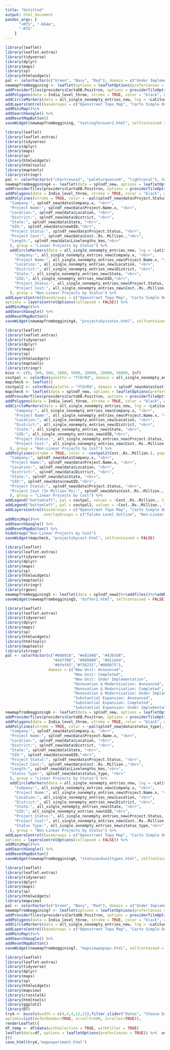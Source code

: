 ```yaml
---
title: "Untitled"
output: html_document
pandoc_args: [
      "+RTS", "-K64m",
      "-RTS"
    ]
---
```

```r
library(leaflet)
library(leaflet.extras)
library(tidyverse)
library(dplyr)
library(maps)
library(sp)
library(htmlwidgets)
pal <- colorFactor(c("Green", "Navy", "Red"), domain = c("Under Implementation", "Announced", "Completed"))
newmapfrombeggining <- leaflet(options = leafletOptions(preferCanvas = TRUE)) %>%
addProviderTiles(providers$CartoDB.Positron, options = providerTileOptions(updateWhenZooming = FALSE, updateWhenIdle = TRUE), group = "Carto Simple Outline") %>% addProviderTiles(providers$OpenTopoMap, options = providerTileOptions(updateWhenZooming = FALSE, updateWhenIdle = TRUE), group = "Openstreet Topo Map") %>% addProviderTiles(providers$NASAGIBS.ModisTerraTrueColorCR, options = providerTileOptions(updateWhenZooming = FALSE, updatewhenIdle = TRUE), group = "MODIS Terraband True ColorCR") %>%
addPolygons(data = India_level_three, stroke = TRUE, color = "black", weight = 0.2, fillOpacity = 0.2, fill = FALSE, smoothFactor = 0.5, group = "Taluka Level Outline") %>%addLegend(pal = pal, values = all_single_nonempty_entries_new$Project.Status, opacity = 1, group = "Projects by Status") %>%
addCircleMarkers(data = all_single_nonempty_entries_new, lng = ~Latitude,  lat = ~Longitude, radius = 6,color = ~pal(all_single_nonempty_entries_new$Project.Status), stroke = FALSE, fillOpacity = 1, popup = ~paste                  ("Company:", all_single_nonempty_entries_new$Company.x, "<br>",                    "Project Name:", all_single_nonempty_entries_new$Project.Name.x, "<br>",                     "Location:", all_single_nonempty_entries_new$Location, "<br>",                     "District:", all_single_nonempty_entries_new$District, "<br>",                     "State:", all_single_nonempty_entries_new$State, "<br>",                     "UID:", all_single_nonempty_entries_new$UID,"<br>"), group = "Projects by Status") %>%
addLayersControl(baseGroups = c("Openstreet Topo Map", "Carto Simple Outline", "MODIS Terraband True ColorCR"), overlayGroups = c("Projects by Status", "Taluka Level Outline"), options = layersControlOptions(collapsed = FALSE)) %>%
addMiniMap()%>%
addSearchGoogle() %>%
addResetMapButton() 
saveWidget(newmapfrombeggining, "testingforover2.html", selfcontained = FALSE)
```


```r
library(leaflet)
library(leaflet.extras)
library(tidyverse)
library(dplyr)
library(maps)
library(sp)
library(htmlwidgets)
library(htmltools)
library(maptools)
library(stringr)
pal <- colorFactor(c("chartreuse2", "paleturquoise4", "lightcoral"), domain = c("Announced", "Completed", "Under Implementation"))
newmapfrombeggining4 <- leaflet(data = splndf_new, options = leafletOptions(preferCanvas = TRUE)) %>%
addProviderTiles(providers$CartoDB.Positron, options = providerTileOptions(updateWhenZooming = FALSE, updateWhenIdle = TRUE), group = "Carto Simple Outline") %>% addProviderTiles(providers$OpenTopoMap, options = providerTileOptions(updateWhenZooming = FALSE, updateWhenIdle = TRUE), group = "Openstreet Topo Map") %>% addProviderTiles(providers$NASAGIBS.ModisTerraTrueColorCR, options = providerTileOptions(updateWhenZooming = FALSE, updatewhenIdle = TRUE), group = "MODIS Terraband True ColorCR") %>%
addPolygons(data = India_level_three, stroke = TRUE, color = "black", weight = 0.2, fillOpacity = 0.2, fill = FALSE, smoothFactor = 0.5, group = "Taluka Level Outline") %>%addLegend(pal = pal, values = splndf_new@data$Project.Status, opacity = 1) %>%
addPolylines(stroke = TRUE, color = ~pal(splndf_new@data$Project.Status), popup = ~paste(
  "Company:", splndf_new@data$Company.x, "<br>", 
  "Project Name:", splndf_new@data$Project.Name.x, "<br>",
  "Location:", splndf_new@data$Location, "<br>",
  "District:", splndf_new@data$District, "<br>", 
  "State:", splndf_new@data$State, "<br>",
  "UID:", splndf_new@data$newUID,"<br>",
  "Project_Status:", splndf_new@data$Project.Status, "<br>",
  "Project Cost:", splndf_new@data$Cost..Rs..Million.,"<br>",
  "Length:", splndf_new@data$Linelengths_kms,"<br>"
  ), group = "Linear Projects by Status") %>%
  addCircleMarkers(data = all_single_nonempty_entries_new, lng = ~Latitude,  lat = ~Longitude, radius = 6,color = ~pal(all_single_nonempty_entries_new$Project.Status), stroke = FALSE, fillOpacity = 0.4, popup = ~paste(
    "Company:", all_single_nonempty_entries_new$Company.x, "<br>",
    "Project Name:", all_single_nonempty_entries_new$Project.Name.x, "<br>",
    "Location:", all_single_nonempty_entries_new$Location, "<br>",
    "District:", all_single_nonempty_entries_new$District, "<br>",
    "State:", all_single_nonempty_entries_new$State, "<br>",
    "UID:", all_single_nonempty_entries_new$UID,"<br>",
    "Project_Status:", all_single_nonempty_entries_new$Project.Status, "<br>",
    "Project Cost:", all_single_nonempty_entries_new$Cost..Rs..Million.,"<br>"
  ), group = "Non-Linear Projects by Status") %>%
addLayersControl(baseGroups = c("Openstreet Topo Map", "Carto Simple Outline", "MODIS Terraband True ColorCR"), overlayGroups = c("Linear Projects by Status",                                                                         "Non-Linear Projects by Status",                                                                     "Taluka Level Outline"),
options = layersControlOptions(collapsed = FALSE)) %>%
addMiniMap()%>%
addSearchGoogle() %>%
addResetMapButton() 
saveWidget(newmapfrombeggining4, "projectsbystatus.html", selfcontained = FALSE)
```

```r
library(leaflet)
library(leaflet.extras)
library(tidyverse)
library(dplyr)
library(maps)
library(sp)
library(htmlwidgets)
library(maptools)
library(stringr)
bins <- c(0, 100, 500, 1000, 5000, 10000, 20000, 50000, Inf)
costpal <- colorBin(palette = "YlOrRd", domain = all_single_nonempty_entries_new$Cost..Rs..Million., bins = bins)
mapcheck <- leaflet()
costpal2 <- colorBin(palette = "YlOrRd", domain = splndf_new@data$Cost..Rs..Million., bins = bins )
mapcheck <- leaflet(data = splndf_new, options = leafletOptions(preferCanvas = TRUE)) %>%
addProviderTiles(providers$CartoDB.Positron, options = providerTileOptions(updateWhenZooming = FALSE, updateWhenIdle = TRUE), group = "Carto Simple Outline") %>% addProviderTiles(providers$OpenTopoMap, options = providerTileOptions(updateWhenZooming = FALSE, updateWhenIdle = TRUE), group = "Openstreet Topo Map") %>% 
addPolygons(data = India_level_three, stroke = TRUE, color = "black", weight = 0.2, fillOpacity = 0.2, fill = FALSE, smoothFactor = 0.5, group = "Taluka Level Outline") %>%
addCircleMarkers(data = all_single_nonempty_entries_new, lng = ~Latitude,  lat = ~Longitude, radius = 6,color = ~costpal(Cost..Rs..Million.), stroke = FALSE, fillOpacity = 0.4, popup = ~paste(
    "Company:", all_single_nonempty_entries_new$Company.x, "<br>",
    "Project Name:", all_single_nonempty_entries_new$Project.Name.x, "<br>",
    "Location:", all_single_nonempty_entries_new$Location, "<br>",
    "District:", all_single_nonempty_entries_new$District, "<br>",
    "State:", all_single_nonempty_entries_new$State, "<br>",
    "UID:", all_single_nonempty_entries_new$UID,"<br>",
    "Project Status:", all_single_nonempty_entries_new$Project.Status, "<br>",
    "Project Cost:", all_single_nonempty_entries_new$Cost..Rs..Million.,"<br>"
  ), group = "Non-Linear Projects by Cost") %>%
addPolylines(stroke = TRUE, color = ~costpal2(Cost..Rs..Million.), popup = ~paste(
  "Company:", splndf_new@data$Company.x, "<br>", 
  "Project Name:", splndf_new@data$Project.Name.x, "<br>",
  "Location:", splndf_new@data$Location, "<br>",
  "District:", splndf_new@data$District, "<br>", 
  "State:", splndf_new@data$State, "<br>",
  "UID:", splndf_new@data$newUID,"<br>",
  "Project Status:", splndf_new@data$Project.Status, "<br>",
  "Project Cost (In Million Rs):", splndf_new@data$Cost..Rs..Million., "<br>"
  ), group = "Linear Projects by Cost") %>%
addLegend("bottomleft", pal = costpal, values = ~Cost..Rs..Million., title = "Cost in Million Rupees", opacity = 1, group = "Non-Linear Projects by Cost")%>%
addLegend("bottomleft", pal = costpal2, values = ~Cost..Rs..Million., title = "Cost in Million Rupees", opacity = 1, group = "Linear Projects by Cost")%>%
addLayersControl(baseGroups = c("Openstreet Topo Map", "Carto Simple Outline"), 
                 overlayGroups = c("Taluka Level Outline", "Non-Linear Projects by Cost", "Linear Projects by Cost"), options = layersControlOptions(collapsed = FALSE))%>%
addMiniMap()%>%
addSearchGoogle() %>%
addResetMapButton() %>%
hideGroup("Non-Linear Projects by Cost")
saveWidget(mapcheck, "projectsbycost.html", selfcontained = FALSE)
```

```r
library(leaflet)
library(leaflet.extras)
library(tidyverse)
library(dplyr)
library(maps)
library(sp)
library(htmlwidgets)
library(maptools)
library(stringr)
library(rgeos)
newmapfrombeggining5 <- leaflet(data = splndf_new2)%>%addTiles()%>%addPolygons()
saveWidget(newmapfrombeggining5, "buffer2.html", selfcontained = FALSE)
```

```r
library(leaflet)
library(leaflet.extras)
library(tidyverse)
library(dplyr)
library(maps)
library(sp)
library(htmlwidgets)
library(htmltools)
library(maptools)
library(stringr)
pal <- colorFactor(c("#088918", "#e6194B", "#4363d8", 
                     "#44ff00", "#800000", "#911eb4",
                     "#bfef45","#f58231","#000075"), 
                   domain = c("New Unit: Announced",
                              "New Unit: Completed",
                              "New Unit: Under Implementation",
                              "Renovation & Modernisation: Announced",
                              "Renovation & Modernisation: Completed",
                              "Renovation & Modernisation: Under Implementation",
                              "Substantial Expansion: Announced", 
                              "Substantial Expansion: Completed",
                              "Substantial Expansion: Under Implementation"))
newmapfrombeggining6 <- leaflet(data = splndf_new, options = leafletOptions(preferCanvas = TRUE)) %>%
addProviderTiles(providers$CartoDB.Positron, options = providerTileOptions(updateWhenZooming = FALSE, updateWhenIdle = TRUE), group = "Carto Simple Outline") %>% addProviderTiles(providers$OpenTopoMap, options = providerTileOptions(updateWhenZooming = FALSE, updateWhenIdle = TRUE), group = "Openstreet Topo Map") %>% addProviderTiles(providers$NASAGIBS.ModisTerraTrueColorCR, options = providerTileOptions(updateWhenZooming = FALSE, updatewhenIdle = TRUE), group = "MODIS Terraband True ColorCR") %>%
addPolygons(data = India_level_three, stroke = TRUE, color = "black", weight = 0.2, fillOpacity = 0.2, fill = FALSE, smoothFactor = 0.5, group = "Taluka Level Outline") %>%addLegend(pal = pal, values = splndf_new@data$status_type, opacity = 1) %>%
addPolylines(stroke = TRUE, color = ~pal(splndf_new@data$status_type), popup = ~paste(
  "Company:", splndf_new@data$Company.x, "<br>", 
  "Project Name:", splndf_new@data$Project.Name.x, "<br>",
  "Location:", splndf_new@data$Location, "<br>",
  "District:", splndf_new@data$District, "<br>", 
  "State:", splndf_new@data$State, "<br>",
  "UID:", splndf_new@data$newUID,"<br>",
  "Project_Status:", splndf_new@data$Project.Status, "<br>",
  "Project Cost:", splndf_new@data$Cost..Rs..Million.,"<br>",
  "Length:", splndf_new@data$Linelengths_kms,"<br>",
  "Status Type:", splndf_new@data$status_type, "<br>"
  ), group = "Linear Projects by Status") %>%
  addCircleMarkers(data = all_single_nonempty_entries_new, lng = ~Latitude,  lat = ~Longitude, radius = 6,color = ~pal(all_single_nonempty_entries_new$status_type), stroke = FALSE, fillOpacity = 0.4, popup = ~paste(
    "Company:", all_single_nonempty_entries_new$Company.x, "<br>",
    "Project Name:", all_single_nonempty_entries_new$Project.Name.x, "<br>",
    "Location:", all_single_nonempty_entries_new$Location, "<br>",
    "District:", all_single_nonempty_entries_new$District, "<br>",
    "State:", all_single_nonempty_entries_new$State, "<br>",
    "UID:", all_single_nonempty_entries_new$UID,"<br>",
    "Project_Status:", all_single_nonempty_entries_new$Project.Status, "<br>",
    "Project Cost:", all_single_nonempty_entries_new$Cost..Rs..Million.,"<br>",
    "Status Type:", all_single_nonempty_entries_new$status_type,"<br>"
  ), group = "Non-Linear Projects by Status") %>%
addLayersControl(baseGroups = c("Openstreet Topo Map", "Carto Simple Outline", "MODIS Terraband True ColorCR"), overlayGroups = c("Linear Projects by Status",                                                                         "Non-Linear Projects by Status",                                                                     "Taluka Level Outline"),
options = layersControlOptions(collapsed = FALSE)) %>%
addMiniMap()%>%
addSearchGoogle() %>%
addResetMapButton() 
saveWidget(newmapfrombeggining6, "statusandunittypes.html", selfcontained = FALSE)
```

```r
library(leaflet)
library(leaflet.extras)
library(tidyverse)
library(dplyr)
library(maps)
library(sp)
library(htmlwidgets)
library(mapview)
pal <- colorFactor(c("Green", "Navy", "Red"), domain = c("Under Implementation", "Announced", "Completed"))
newmapfrombeggining7 <- leaflet(options = leafletOptions(preferCanvas = TRUE)) %>%
addProviderTiles(providers$CartoDB.Positron, options = providerTileOptions(updateWhenZooming = FALSE, updateWhenIdle = TRUE), group = "Carto Simple Outline") %>% addProviderTiles(providers$OpenTopoMap, options = providerTileOptions(updateWhenZooming = FALSE, updateWhenIdle = TRUE), group = "Openstreet Topo Map") %>% addProviderTiles(providers$NASAGIBS.ModisTerraTrueColorCR, options = providerTileOptions(updateWhenZooming = FALSE, updatewhenIdle = TRUE), group = "MODIS Terraband True ColorCR") %>%
addPolygons(data = India_level_three, stroke = TRUE, color = "black", weight = 0.2, fillOpacity = 0.2, fill = FALSE, smoothFactor = 0.5, group = "Taluka Level Outline") %>%addLegend(pal = pal, values = all_single_nonempty_entries_new$Project.Status, opacity = 1, group = "Projects by Status") %>%
addCircleMarkers(data = all_single_nonempty_entries_new, lng = ~Latitude,  lat = ~Longitude, radius = 6,color = ~pal(all_single_nonempty_entries_new$Project.Status), stroke = FALSE, fillOpacity = 1, popup = popupTable(all_single_nonempty_entries_new), group = "Projects by Status") %>%
addLayersControl(baseGroups = c("Openstreet Topo Map", "Carto Simple Outline", "MODIS Terraband True ColorCR"), overlayGroups = c("Projects by Status", "Taluka Level Outline"), options = layersControlOptions(collapsed = FALSE)) %>%
addMiniMap()%>%
addSearchGoogle() %>%
addResetMapButton() 
saveWidget(newmapfrombeggining7, "mapviewpopups.html", selfcontained = FALSE)
```

```r
library(leaflet)
library(leaflet.extras)
library(tidyverse)
library(dplyr)
library(maps)
library(sp)
library(htmlwidgets)
library(mapview)
library(crosstalk)
library(htmltools)
library(ggplot2)
library(DT) 
try4 <- bscols(width = c(4,4,4,12,12),filter_slider("Dates", "Choose Date Range", df, ~Event.Date2, step = 60, ticks = TRUE, animate = FALSE), filter_select("Industry","Industry", df, ~factor(Industry)), filter_checkbox("status_type","Project Status", df, ~status_type, inline = TRUE), datatable(df, extensions="Scroller", style="bootstrap", class="compact", width="100%",
options=list(deferRender=TRUE, scrollY=500, scroller=TRUE)),
renderLeaflet({
df_temp <- df$data(withSelection = TRUE, withFilter = TRUE)
leaflet(data=df, options = leafletOptions(preferCanvas = TRUE)) %>%  addProviderTiles(providers$CartoDB.Positron, options = providerTileOptions(updateWhenZooming = FALSE, updateWhenIdle = TRUE))%>% addCircleMarkers(stroke = FALSE, color = "navy", popup = popupTable(df_temp))
}))
save_html(try4,"mapexperiment.html")
```

